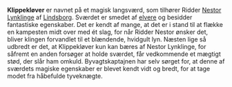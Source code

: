 {{title:Klippekløver}}
{{author:Laura Holmegaard}}
{{timestamp:2009-09-19T20:02:37Z}}
{{copyright:Klippekløver}}
'''Klippekløver''' er navnet på et magisk langsværd, som tilhører Ridder [[Nestor Lynklinge]] af [[Lindsborg]].
Sværdet er smedet af [[elver|elvere]] og besidder fantastiske egenskaber. Det er kendt af mange, at det er i stand til at flække en kampesten midt over med ét slag, for når Ridder Nestor ønsker det, bliver klingen forvandlet til et blændende, hvidgult lyn.
Næsten lige så udbredt er det, at Klippekløver kun kan bæres af Nestor Lynklinge, for såfremt en anden forsøger at holde sværdet, får vedkommende et mægtigt stød, der slår ham omkuld. Byvagtskaptajnen har selv sørget for, at denne af sværdets magiske egenskaber er blevet kendt vidt og bredt, for at tage modet fra håbefulde tyveknægte.
